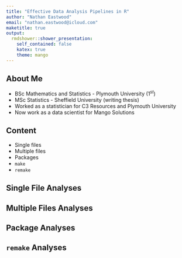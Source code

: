 ```yaml
---
title: "Effective Data Analysis Pipelines in R"
author: "Nathan Eastwood"
email: "nathan.eastwood@icloud.com"
maketitle: true
output:
  rmdshower::shower_presentation:
    self_contained: false
    katex: true
    theme: mango
---
```


## About Me

* BSc Mathematics and Statistics - Plymouth University ($1^{st}$)
* MSc Statistics - Sheffield University (writing thesis)
* Worked as a statistician for C3 Resources and Plymouth University
* Now work as a data scientist for Mango Solutions

## Content

* Single files
* Multiple files
* Packages
* `make`
* `remake`

## Single File Analyses

## Multiple Files Analyses

## Package Analyses

## `remake` Analyses